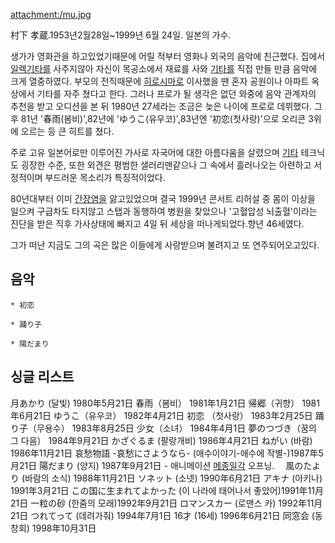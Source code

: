 attachment:/mu.jpg

村下 孝蔵.1953년2월28일~1999년 6월 24일.
일본의 가수.

생가가 영화관을 하고있었기때문에 어릴 적부터 영화나 외국의 음악에 친근했다.
집에서 [[일렉기타]]를 사주지않아 자신이 목공소에서 재료를 사와 [[기타]]를 직접 만들 만큼 음악에 크게 열중하였다.
부모의 전직때문에 [[히로시마]]로 이사했을 땐 혼자 공원이나 아파트 옥상에서 기타를 자주 쳤다고 한다.
그러나 프로가 될 생각은 없던 와중에 음악 관계자의 추천을 받고 오디션을 본 뒤 1980년 27세라는 조금은 늦은 나이에 프로로 데뷔했다.
그 후 81년 '春雨(봄비)',82년에 'ゆうこ(유우코)',83년엔 '初恋(첫사랑)'으로 오리콘 3위에 오르는 등 큰 히트를 쳤다.

주로 고유 일본어로만 이루어진 가사로 자국어에 대한 아름다움을 살렸으며 [[기타]] 테크닉도 굉장한 수준, 또한 외견은 평범한 샐러리맨같으나 그 속에서 흘러나오는 아련하고 서정적이며 부드러운 목소리가 특징적이었다. 

80년대부터 이미 [[간장염]]을 앓고있었으며 결국 1999년 콘서트 리허설 중 몸이 이상을 일으켜 구급차도 타지않고 스탭과 동행하여 병원을 찾았으나 '고혈압성 뇌출혈'이라는 진단을 받은 직후 가사상태에 빠지고 4일 뒤 세상을 떠나게되었다.향년 46세였다.

그가 떠난 지금도 그의 곡은 많은 이들에게 사랑받으며 불려지고 또 연주되어오고있다.

== 음악 ==
 * 初恋
{{{#!html
<object width="640" height="390"><param name="movie" value="http://www.youtube.com/v/-jXLywEKuAs&hl=ja_JP&feature=player_embedded&version=3"></param><param name="allowFullScreen" value="true"></param><param name="allowScriptAccess" value="always"></param><embed src="http://www.youtube.com/v/-jXLywEKuAs&hl=ja_JP&feature=player_embedded&version=3" type="application/x-shockwave-flash" allowfullscreen="true" allowScriptAccess="always" width="640" height="390"></embed></object>
}}}
 * 踊り子
{{{#!html
<object width="640" height="390"><param name="movie" value="http://www.youtube.com/v/naRutIIc_DI&hl=ja_JP&feature=player_embedded&version=3"></param><param name="allowFullScreen" value="true"></param><param name="allowScriptAccess" value="always"></param><embed src="http://www.youtube.com/v/naRutIIc_DI&hl=ja_JP&feature=player_embedded&version=3" type="application/x-shockwave-flash" allowfullscreen="true" allowScriptAccess="always" width="640" height="390"></embed></object>
}}}
 * 陽だまり
{{{#!html
<iframe width="640" height="360" src="http://www.youtube.com/embed/DHe6uQXc1yQ?feature=player_detailpage" frameborder="0" allowfullscreen></iframe>
}}}


== 싱글 리스트 ==
月あかり (달빛) 1980年5月21日 
春雨（봄비） 1981年1月21日 
帰郷（귀향） 1981年6月21日 
ゆうこ（유우코） 1982年4月21日 
初恋 （첫사랑） 1983年2月25日 
踊り子（무용수） 1983年8月25日 
少女（소녀） 1984年4月1日 
夢のつづき（꿈의 그 다음） 1984年9月21日 
かざぐるま (팔랑개비) 1986年4月21日 
ねがい (바람) 1986年11月21日 
哀愁物語 -哀愁にさようなら- (애수이야기-애수에 작별-)1987年5月21日 
陽だまり (양지) 1987年9月21日 - 애니메이션 [[메종일각]] 오프닝.　  
風のたより (바람의 소식) 1988年11月21日 
ソネット (소넷) 1990年6月21日 
アキナ (아키나) 1991年3月21日 
この国に生まれてよかった (이 나라에 태어나서 좋았어)1991年11月21日 
一粒の砂 (한줌의 모래)1992年9月21日 
ロマンスカー (로맨스 카) 1992年11月21日 
つれてって (데려가줘) 1994年7月1日 
16才 (16세) 1996年6月21日 
同窓会 (동창회) 1998年10月31日 
